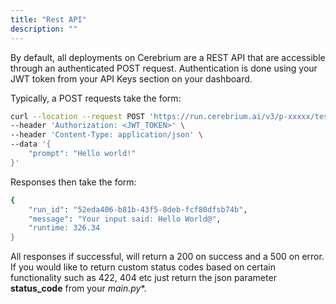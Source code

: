 ```yaml
---
title: "Rest API"
description: ""
---
```


By default, all deployments on Cerebrium are a REST API that are accessible through an authenticated POST request. Authentication is done using your JWT token from
your API Keys section on your dashboard.

Typically, a POST requests take the form:

```bash
curl --location --request POST 'https://run.cerebrium.ai/v3/p-xxxxx/test-model/predict' \
--header 'Authorization: <JWT_TOKEN>' \
--header 'Content-Type: application/json' \
--data '{
    "prompt": "Hello world!"
}'
```

Responses then take the form:

```bash
{
    "run_id": "52eda406-b81b-43f5-8deb-fcf80dfsb74b",
    "message": "Your input said: Hello World@",
    "runtime: 326.34
}
```

All responses if successful, will return a 200 on success and a 500 on error. If you would like to return custom status codes based on certain functionality
such as 422, 404 etc just return the json parameter **status_code** from your *main.py**. 